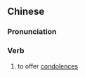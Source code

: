 {{also|唁劳}}
==Chinese==
{{zh-forms|s=唁劳}}

===Pronunciation===
{{zh-pron
|m=yànláo,yànlào,2nb=Taiwan
|c=jin6 lou4,jin6 lou6
|cat=v
}}

===Verb===
{{zh-verb}}

# to offer [[condolences]]